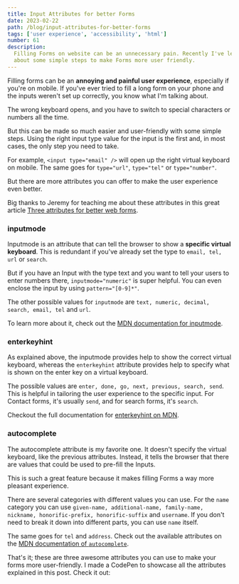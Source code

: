 ```yaml
---
title: Input Attributes for better Forms
date: 2023-02-22
path: /blog/input-attributes-for-better-forms
tags: ['user experience', 'accessibility', 'html']
number: 61
description:
  Filling Forms on website can be an unnecessary pain. Recently I've learned
  about some simple steps to make Forms more user friendly.
---
```


Filling forms can be an **annoying and painful user experience**, especially if
you're on mobile. If you've ever tried to fill a long form on your phone and the
inputs weren't set up correctly, you know what I'm talking about.

The wrong keyboard opens, and you have to switch to special characters or
numbers all the time.

But this can be made so much easier and user-friendly with some simple steps.
Using the right input type value for the input is the first and, in most cases,
the only step you need to take.

For example, `<input type="email" />` will open up the right virtual keyboard on
mobile. The same goes for `type="url"`, `type="tel"` or `type="number"`.

But there are more attributes you can offer to make the user experience even
better.

Big thanks to Jeremy for teaching me about these attributes in this great
article
[Three attributes for better web forms](https://adactio.com/journal/19842?skin=default).

### inputmode

Inputmode is an attribute that can tell the browser to show a **specific virtual
keyboard**. This is redundant if you've already set the type to
`email, tel, url` or `search`.

But if you have an Input with the type text and you want to tell your users to
enter numbers there, `inputmode="numeric"` is super helpful. You can even
enclose the input by using `pattern="[0-9]*"`.

The other possible values for `inputmode` are
`text, numeric, decimal, search, email, tel` and `url`.

To learn more about it, check out the
[MDN documentation for inputmode](https://developer.mozilla.org/en-US/docs/Web/HTML/Global_attributes/inputmode).

### enterkeyhint

As explained above, the inputmode provides help to show the correct virtual
keyboard, whereas the `enterkeyhint` attribute provides help to specify what is
shown on the enter key on a virtual keyboard.

The possible values are `enter, done, go, next, previous, search, send`. This is
helpful in tailoring the user experience to the specific input. For Contact
forms, it's usually `send`, and for search forms, it's `search`.

Checkout the full documentation for
[enterkeyhint on MDN](https://developer.mozilla.org/en-US/docs/Web/HTML/Global_attributes/enterkeyhint).

### autocomplete

The autocomplete attribute is my favorite one. It doesn't specify the virtual
keyboard, like the previous attributes. Instead, it tells the browser that there
are values that could be used to pre-fill the Inputs.

This is such a great feature because it makes filling Forms a way more pleasant
experience.

There are several categories with different values you can use. For the `name`
category you can use
`given-name, additional-name, family-name, nickname, honorific-prefix, honorific-suffix`
and `username`. If you don't need to break it down into different parts, you can
use `name` itself.

The same goes for `tel` and `address`. Check out the available attributes on the
[MDN documentation of `autocomplete`](https://developer.mozilla.org/en-US/docs/Web/HTML/Attributes/autocomplete).

That's it; these are three awesome attributes you can use to make your forms
more user-friendly. I made a CodePen to showcase all the attributes explained in
this post. Check it out:

<CodePen
  id="wvEGPWK"
  title="Input Attributes for better Forms"
/>
